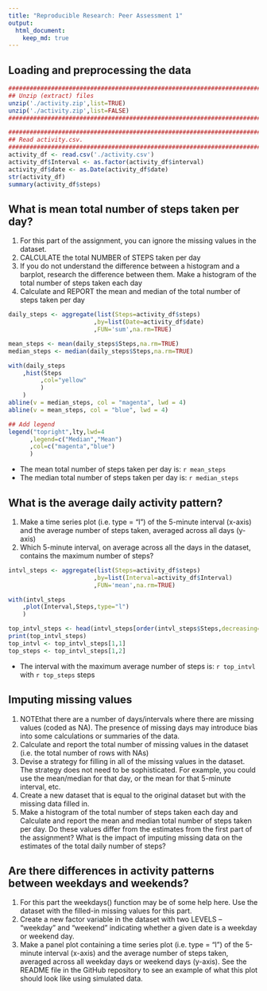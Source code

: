 ```yaml
---
title: "Reproducible Research: Peer Assessment 1"
output: 
  html_document:
    keep_md: true
---
```


## Loading and preprocessing the data
```r
####################################################################################################
## Unzip (extract) files
unzip('./activity.zip',list=TRUE)
unzip('./activity.zip',list=FALSE)
####################################################################################################

####################################################################################################
## Read activity.csv.
####################################################################################################
activity_df <- read.csv('./activity.csv')
activity_df$Interval <- as.factor(activity_df$interval)
activity_df$date <- as.Date(activity_df$date)
str(activity_df)
summary(activity_df$steps)
```


## What is mean total number of steps taken per day?
1. For this part of the assignment, you can ignore the missing values in the dataset.
1. CALCULATE the total NUMBER of STEPS taken per day
1. If you do not understand the difference between a histogram and a barplot, research the difference between them. Make a histogram of the total number of steps taken each day
1. Calculate and REPORT the mean and median of the total number of steps taken per day

```r
daily_steps <- aggregate(list(Steps=activity_df$steps)
                        ,by=list(Date=activity_df$date)
                        ,FUN='sum',na.rm=TRUE)

mean_steps <- mean(daily_steps$Steps,na.rm=TRUE)
median_steps <- median(daily_steps$Steps,na.rm=TRUE)

with(daily_steps
    ,hist(Steps
         ,col="yellow"
         )
    )
abline(v = median_steps, col = "magenta", lwd = 4)
abline(v = mean_steps, col = "blue", lwd = 4)

## Add legend
legend("topright",lty,lwd=4
      ,legend=c("Median","Mean")
      ,col=c("magenta","blue")
      )
```

- The mean total number of steps taken per day is: `r mean_steps`
- The median total number of steps taken per day is: `r median_steps`


## What is the average daily activity pattern?
1. Make a time series plot (i.e. type = "l") of the 5-minute interval (x-axis) and the average number of steps taken, averaged across all days (y-axis)
1. Which 5-minute interval, on average across all the days in the dataset, contains the maximum number of steps?
```r
intvl_steps <- aggregate(list(Steps=activity_df$steps)
                        ,by=list(Interval=activity_df$Interval)
                        ,FUN='mean',na.rm=TRUE)

with(intvl_steps
    ,plot(Interval,Steps,type="l")
    )

top_intvl_steps <- head(intvl_steps[order(intvl_steps$Steps,decreasing=TRUE),],1)
print(top_intvl_steps)
top_intvl <- top_intvl_steps[1,1]
top_steps <- top_intvl_steps[1,2]
```

- The interval with the maximum average number of steps is: `r top_intvl` with `r top_steps` steps



## Imputing missing values
1. NOTEthat there are a number of days/intervals where there are missing values (coded as NA). The presence of missing days may introduce bias into some calculations or summaries of the data.
1. Calculate and report the total number of missing values in the dataset (i.e. the total number of rows with NAs)
1. Devise a strategy for filling in all of the missing values in the dataset. The strategy does not need to be sophisticated. For example, you could use the mean/median for that day, or the mean for that 5-minute interval, etc.
1. Create a new dataset that is equal to the original dataset but with the missing data filled in.
1. Make a histogram of the total number of steps taken each day and Calculate and report the mean and median total number of steps taken per day. Do these values differ from the estimates from the first part of the assignment? What is the impact of imputing missing data on the estimates of the total daily number of steps?



## Are there differences in activity patterns between weekdays and weekends?
1. For this part the weekdays() function may be of some help here. Use the dataset with the filled-in missing values for this part.
1. Create a new factor variable in the dataset with two LEVELS – “weekday” and “weekend” indicating whether a given date is a weekday or weekend day.
1. Make a panel plot containing a time series plot (i.e. type = "l") of the 5-minute interval (x-axis) and the average number of steps taken, averaged across all weekday days or weekend days (y-axis). See the README file in the GitHub repository to see an example of what this plot should look like using simulated data.
